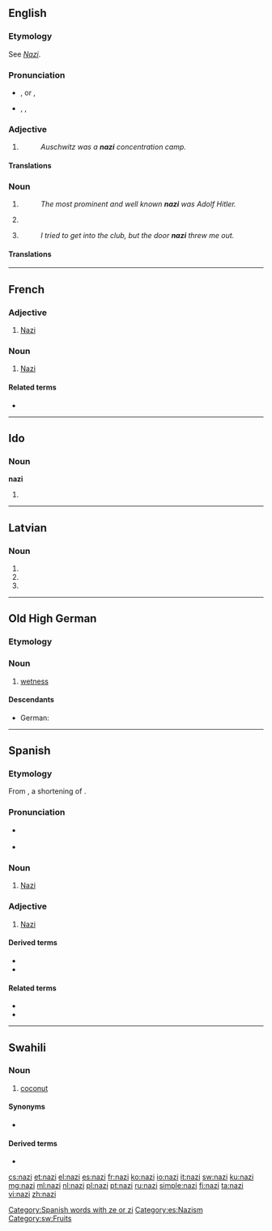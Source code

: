 {{also|nazī|naži|Nazi}}
==English==

===Etymology===
See ''[[Nazi#English|Nazi]]''.

===Pronunciation===
* {{a|US}} {{enPR|ʹnătsē}}, {{IPA|/ˈnætsi/}} or {{IPA|/ˈnɑtsi/}}, {{X-SAMPA|/"n}tsi/}}
* {{a|UK}} {{enPR|ʹnätsē}}, {{IPA|/ˈnɑtsi/}}, {{X-SAMPA|/"nAtsi/}}

===Adjective===
{{en-adj}}

# {{alternative form of|Nazi}}
#: ''Auschwitz was a '''nazi''' concentration camp.''

====Translations====
{{trans-see|Nazi}}

===Noun===
{{en-noun}}

# {{alternative form of|Nazi|}} {{qualifier|member of the Nazi Party}}
#: ''The most prominent and well known '''nazi''' was Adolf Hitler.''
# {{alternative form of|Nazi|}} {{qualifier|adherent of a neo-Nazi or similar ideology}}
# {{alternative form of|Nazi|}} {{qualifier|pejorative: one who imposes views on others}}
#: ''I tried to get into the club, but the door '''nazi''' threw me out.''

====Translations====
{{trans-see|Nazi}}

----

==French==

===Adjective===
{{fr-adj}}

# [[Nazi]]

===Noun===
{{fr-noun|m}}

# [[Nazi]]

====Related terms====
* {{l|fr|nazisme}}

----

==Ido==

===Noun===
'''nazi'''

# {{plural of|nazo|lang=io}}

----

==Latvian==

===Noun===
{{head|lv|noun form|g=m}}

# {{lv-inflection of|nazis|voc|s}}
# {{lv-inflection of|nazis|acc|s}}
# {{lv-inflection of|nazis|ins|s}}

----

==Old High German==

===Etymology===
{{suffix|naz|ī|gloss1=wet|lang=goh}}

===Noun===
{{goh-noun|head=nazī|g=f}}

# [[wetness]]

====Descendants====
* German: {{l|de|Nässe}}

----

==Spanish==

===Etymology===
From {{etyl|de|es}} {{term|Nazi|lang=de}}, a shortening of {{term|Nationalsozialist|lang=de||[[National Socialist]]}}.

===Pronunciation===
* {{a|Castilian}} {{IPA|/ˈna.θi/|lang=es}}
* {{a|Others}} {{IPA|/ˈna.si/|lang=es}}

===Noun===
{{es-noun|mf}}

# [[Nazi]]

===Adjective===
{{es-adj}}

# [[Nazi]]

====Derived terms====
* {{l|es|nazismo|g=m}}
* {{l|es|neonazi}}

====Related terms====
* {{l|es|nacionalsocialismo}}
* {{l|es|nacionalsocialista}}

[[Category:Spanish words with ze or zi]]
[[Category:es:Nazism]]

----
==Swahili==
===Noun===
{{sw-noun|n}}

# [[coconut]]

====Synonyms====
* {{l|sw|dafu}} {{qualifier|coconut with milk in it}}

====Derived terms====
* {{l|sw|mnazi|gloss=coconut palm}}

[[Category:sw:Fruits]]

[[cs:nazi]]
[[et:nazi]]
[[el:nazi]]
[[es:nazi]]
[[fr:nazi]]
[[ko:nazi]]
[[io:nazi]]
[[it:nazi]]
[[sw:nazi]]
[[ku:nazi]]
[[mg:nazi]]
[[ml:nazi]]
[[nl:nazi]]
[[pl:nazi]]
[[pt:nazi]]
[[ru:nazi]]
[[simple:nazi]]
[[fi:nazi]]
[[ta:nazi]]
[[vi:nazi]]
[[zh:nazi]]